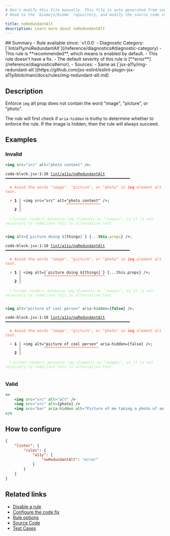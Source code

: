```yaml
---
# Don't modify this file manually. This file is auto generated from source, and you will lose your changes next time the website is built.
# Head to the `biomejs/biome` repository, and modify the source code in there.

title: noRedundantAlt
description: Learn more about noRedundantAlt
---
```


<Tabs>
<TabItem label="JSX and TSX" icon="seti:javascript">
## Summary
- Rule available since: `v1.0.0`
- Diagnostic Category: [`lint/a11y/noRedundantAlt`](/reference/diagnostics#diagnostic-category)
- This rule is **recommended**, which means is enabled by default.
- This rule doesn't have a fix.
- The default severity of this rule is [**error**](/reference/diagnostics#error).
- Sources: 
  - Same as [`jsx-a11y/img-redundant-alt`](https://github.com/jsx-eslint/eslint-plugin-jsx-a11y/blob/main/docs/rules/img-redundant-alt.md)

## Description
Enforce `img` alt prop does not contain the word "image", "picture", or "photo".

The rule will first check if `aria-hidden` is truthy to determine whether to enforce the rule. If the image is
hidden, then the rule will always succeed.

## Examples

### Invalid

```jsx
<img src="src" alt="photo content" />;
```

<pre class="language-text"><code class="language-text">code-block.jsx:1:20 <a href="https://biomejs.dev/linter/rules/no-redundant-alt">lint/a11y/noRedundantAlt</a> ━━━━━━━━━━━━━━━━━━━━━━━━━━━━━━━━━━━━━━━━━━━━━━━━━━━━━━━<br /><br />  <strong><span style="color: Tomato;">✖</span></strong> <span style="color: Tomato;">Avoid the words &quot;image&quot;, &quot;picture&quot;, or &quot;photo&quot; in </span><span style="color: Tomato;"><strong>img</strong></span><span style="color: Tomato;"> element alt text.</span><br />  <br />  <strong><span style="color: Tomato;">&gt;</span></strong> <strong>1 │ </strong>&lt;img src=&quot;src&quot; alt=&quot;photo content&quot; /&gt;;<br />   <strong>   │ </strong>                   <strong><span style="color: Tomato;">^</span></strong><strong><span style="color: Tomato;">^</span></strong><strong><span style="color: Tomato;">^</span></strong><strong><span style="color: Tomato;">^</span></strong><strong><span style="color: Tomato;">^</span></strong><strong><span style="color: Tomato;">^</span></strong><strong><span style="color: Tomato;">^</span></strong><strong><span style="color: Tomato;">^</span></strong><strong><span style="color: Tomato;">^</span></strong><strong><span style="color: Tomato;">^</span></strong><strong><span style="color: Tomato;">^</span></strong><strong><span style="color: Tomato;">^</span></strong><strong><span style="color: Tomato;">^</span></strong><strong><span style="color: Tomato;">^</span></strong><strong><span style="color: Tomato;">^</span></strong><br />    <strong>2 │ </strong><br />  <br />  <strong><span style="color: lightgreen;">ℹ</span></strong> <span style="color: lightgreen;">Screen readers announce img elements as &quot;images&quot;, so it is not necessary to redeclare this in alternative text.</span><br />  <br /></code></pre>

```jsx
<img alt={`picture doing ${things}`} {...this.props} />;
```

<pre class="language-text"><code class="language-text">code-block.jsx:1:10 <a href="https://biomejs.dev/linter/rules/no-redundant-alt">lint/a11y/noRedundantAlt</a> ━━━━━━━━━━━━━━━━━━━━━━━━━━━━━━━━━━━━━━━━━━━━━━━━━━━━━━━<br /><br />  <strong><span style="color: Tomato;">✖</span></strong> <span style="color: Tomato;">Avoid the words &quot;image&quot;, &quot;picture&quot;, or &quot;photo&quot; in </span><span style="color: Tomato;"><strong>img</strong></span><span style="color: Tomato;"> element alt text.</span><br />  <br />  <strong><span style="color: Tomato;">&gt;</span></strong> <strong>1 │ </strong>&lt;img alt=&#123;`picture doing $&#123;things&#125;`&#125; &#123;...this.props&#125; /&gt;;<br />   <strong>   │ </strong>         <strong><span style="color: Tomato;">^</span></strong><strong><span style="color: Tomato;">^</span></strong><strong><span style="color: Tomato;">^</span></strong><strong><span style="color: Tomato;">^</span></strong><strong><span style="color: Tomato;">^</span></strong><strong><span style="color: Tomato;">^</span></strong><strong><span style="color: Tomato;">^</span></strong><strong><span style="color: Tomato;">^</span></strong><strong><span style="color: Tomato;">^</span></strong><strong><span style="color: Tomato;">^</span></strong><strong><span style="color: Tomato;">^</span></strong><strong><span style="color: Tomato;">^</span></strong><strong><span style="color: Tomato;">^</span></strong><strong><span style="color: Tomato;">^</span></strong><strong><span style="color: Tomato;">^</span></strong><strong><span style="color: Tomato;">^</span></strong><strong><span style="color: Tomato;">^</span></strong><strong><span style="color: Tomato;">^</span></strong><strong><span style="color: Tomato;">^</span></strong><strong><span style="color: Tomato;">^</span></strong><strong><span style="color: Tomato;">^</span></strong><strong><span style="color: Tomato;">^</span></strong><strong><span style="color: Tomato;">^</span></strong><strong><span style="color: Tomato;">^</span></strong><strong><span style="color: Tomato;">^</span></strong><strong><span style="color: Tomato;">^</span></strong><strong><span style="color: Tomato;">^</span></strong><br />    <strong>2 │ </strong><br />  <br />  <strong><span style="color: lightgreen;">ℹ</span></strong> <span style="color: lightgreen;">Screen readers announce img elements as &quot;images&quot;, so it is not necessary to redeclare this in alternative text.</span><br />  <br /></code></pre>

```jsx
<img alt="picture of cool person" aria-hidden={false} />;
```

<pre class="language-text"><code class="language-text">code-block.jsx:1:10 <a href="https://biomejs.dev/linter/rules/no-redundant-alt">lint/a11y/noRedundantAlt</a> ━━━━━━━━━━━━━━━━━━━━━━━━━━━━━━━━━━━━━━━━━━━━━━━━━━━━━━━<br /><br />  <strong><span style="color: Tomato;">✖</span></strong> <span style="color: Tomato;">Avoid the words &quot;image&quot;, &quot;picture&quot;, or &quot;photo&quot; in </span><span style="color: Tomato;"><strong>img</strong></span><span style="color: Tomato;"> element alt text.</span><br />  <br />  <strong><span style="color: Tomato;">&gt;</span></strong> <strong>1 │ </strong>&lt;img alt=&quot;picture of cool person&quot; aria-hidden=&#123;false&#125; /&gt;;<br />   <strong>   │ </strong>         <strong><span style="color: Tomato;">^</span></strong><strong><span style="color: Tomato;">^</span></strong><strong><span style="color: Tomato;">^</span></strong><strong><span style="color: Tomato;">^</span></strong><strong><span style="color: Tomato;">^</span></strong><strong><span style="color: Tomato;">^</span></strong><strong><span style="color: Tomato;">^</span></strong><strong><span style="color: Tomato;">^</span></strong><strong><span style="color: Tomato;">^</span></strong><strong><span style="color: Tomato;">^</span></strong><strong><span style="color: Tomato;">^</span></strong><strong><span style="color: Tomato;">^</span></strong><strong><span style="color: Tomato;">^</span></strong><strong><span style="color: Tomato;">^</span></strong><strong><span style="color: Tomato;">^</span></strong><strong><span style="color: Tomato;">^</span></strong><strong><span style="color: Tomato;">^</span></strong><strong><span style="color: Tomato;">^</span></strong><strong><span style="color: Tomato;">^</span></strong><strong><span style="color: Tomato;">^</span></strong><strong><span style="color: Tomato;">^</span></strong><strong><span style="color: Tomato;">^</span></strong><strong><span style="color: Tomato;">^</span></strong><strong><span style="color: Tomato;">^</span></strong><br />    <strong>2 │ </strong><br />  <br />  <strong><span style="color: lightgreen;">ℹ</span></strong> <span style="color: lightgreen;">Screen readers announce img elements as &quot;images&quot;, so it is not necessary to redeclare this in alternative text.</span><br />  <br /></code></pre>

### Valid

```jsx
<>
	<img src="src" alt="alt" />
	<img src="src" alt={photo} />
	<img src="bar" aria-hidden alt="Picture of me taking a photo of an image" />
</>
```

## How to configure
```json title="biome.json"
{
	"linter": {
		"rules": {
			"a11y": {
				"noRedundantAlt": "error"
			}
		}
	}
}

```
## Related links

- [Disable a rule](/linter/#disable-a-rule)
- [Configure the code fix](/linter#configure-the-code-fix)
- [Rule options](/linter/#rule-options)
- [Source Code](https://github.com/biomejs/biome/blob/main/crates/biome_js_analyze/src/lint/a11y/no_redundant_alt.rs)
- [Test Cases](https://github.com/biomejs/biome/blob/main/crates/biome_js_analyze/tests/specs/a11y/noRedundantAlt)

</TabItem>
</Tabs>


